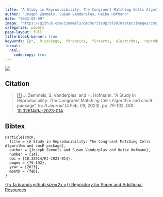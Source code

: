 ```yaml
---
title: "A Study in Reproducibility: The Congruent Matching Cells Algorithm and `cmcR` package"
author: "Joseph Zemmels, Susan Vanderplas, Heike Hofmann"
date: "2023-02-09"
image: "https://github.com/jzemmels/cmcRwriteUp/blob/master/images/cmc_illustration.PNG?raw=true"
categories: papers
page-layout: full
title-block-banner: true
keywords: [pr,  R package,  forensics,  firearms,  algorithms,  reproducibility,  machine learning]
format:
  html:
    code-copy: true
---
```

 
![](https://github.com/jzemmels/cmcRwriteUp/blob/master/images/cmc_illustration.PNG?raw=true){.preview-image}
 
## Citation
> <a name=bib-cmcR></a>[[1]](#cite-cmcR) J. Zemmels, S. Vanderplas, and H. Hofmann. “A Study in Reproducibility: The Congruent Matching Cells Algorithm and cmcR package”. In: _R Journal_ (4 Feb. 09, 2023), pp. 79-102. DOI: [10.32614/RJ-2023-014](https://doi.org/10.32614%2FRJ-2023-014).

::: {.callout-note collapse='true'}
## Bibtex
```
@article{cmcR,
  title = {A Study in Reproducibility: The Congruent Matching Cells Algorithm and cmcR package},
  author = {Joseph Zemmels and Susan Vanderplas and Heike Hofmann},
  number = {14},
  doi = {10.32614/RJ-2023-014},
  pages = {79-102},
  year = {2023},
  month = {feb},
}
```
:::




[{{< fa brands github size=2x >}} Repository for Paper and Additional Resources](https://github.com/jzemmels/cmcRwriteup){.btn .btn-tip role="button"}
